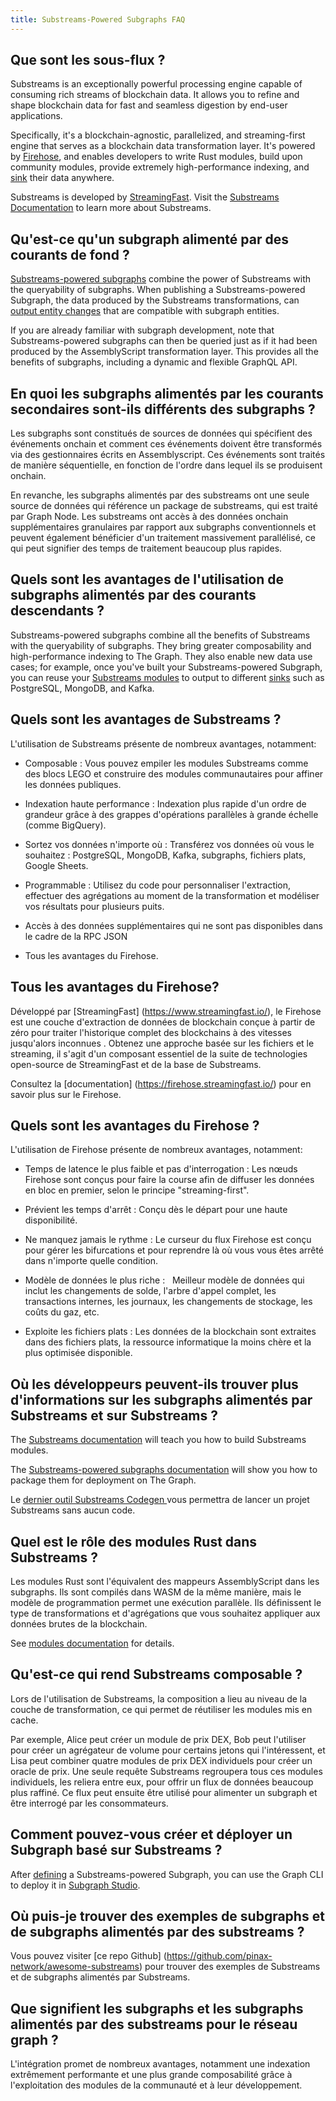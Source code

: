 ```yaml
---
title: Substreams-Powered Subgraphs FAQ
---
```


## Que sont les sous-flux ?

Substreams is an exceptionally powerful processing engine capable of consuming rich streams of blockchain data. It allows you to refine and shape blockchain data for fast and seamless digestion by end-user applications.

Specifically, it's a blockchain-agnostic, parallelized, and streaming-first engine that serves as a blockchain data transformation layer. It's powered by [Firehose](https://firehose.streamingfast.io/), and enables developers to write Rust modules, build upon community modules, provide extremely high-performance indexing, and [sink](/substreams/developing/sinks/sinks/) their data anywhere.

Substreams is developed by [StreamingFast](https://www.streamingfast.io/). Visit the [Substreams Documentation](/substreams/introduction/) to learn more about Substreams.

## Qu'est-ce qu'un subgraph alimenté par des courants de fond ?

[Substreams-powered subgraphs](/sps/introduction/) combine the power of Substreams with the queryability of subgraphs. When publishing a Substreams-powered Subgraph, the data produced by the Substreams transformations, can [output entity changes](https://github.com/streamingfast/substreams-sink-entity-changes/blob/develop/substreams-entity-change/src/tables.rs) that are compatible with subgraph entities.

If you are already familiar with subgraph development, note that Substreams-powered subgraphs can then be queried just as if it had been produced by the AssemblyScript transformation layer. This provides all the benefits of subgraphs, including a dynamic and flexible GraphQL API.

## En quoi les subgraphs alimentés par les courants secondaires sont-ils différents des subgraphs ?

Les subgraphs sont constitués de sources de données qui spécifient des événements onchain et comment ces événements doivent être transformés via des gestionnaires écrits en Assemblyscript. Ces événements sont traités de manière séquentielle, en fonction de l'ordre dans lequel ils se produisent onchain.

En revanche, les subgraphs alimentés par des substreams ont une seule source de données qui référence un package de substreams, qui est traité par Graph Node. Les substreams ont accès à des données onchain supplémentaires granulaires par rapport aux subgraphs conventionnels et peuvent également bénéficier d'un traitement massivement parallélisé, ce qui peut signifier des temps de traitement beaucoup plus rapides.

## Quels sont les avantages de l'utilisation de subgraphs alimentés par des courants descendants ?

Substreams-powered subgraphs combine all the benefits of Substreams with the queryability of subgraphs. They bring greater composability and high-performance indexing to The Graph. They also enable new data use cases; for example, once you've built your Substreams-powered Subgraph, you can reuse your [Substreams modules](https://docs.substreams.dev/reference-material/substreams-components/modules#modules) to output to different [sinks](https://substreams.streamingfast.io/reference-and-specs/manifests#sink) such as PostgreSQL, MongoDB, and Kafka.

## Quels sont les avantages de Substreams ?

L'utilisation de Substreams présente de nombreux avantages, notamment:

- Composable : Vous pouvez empiler les modules Substreams comme des blocs LEGO et construire des modules communautaires pour affiner les données publiques.

- Indexation haute performance : Indexation plus rapide d'un ordre de grandeur grâce à des grappes d'opérations parallèles à grande échelle (comme BigQuery).

- Sortez vos données n'importe où : Transférez vos données où vous le souhaitez : PostgreSQL, MongoDB, Kafka, subgraphs, fichiers plats, Google Sheets.

- Programmable : Utilisez du code pour personnaliser l'extraction, effectuer des agrégations au moment de la transformation et modéliser vos résultats pour plusieurs puits.

- Accès à des données supplémentaires qui ne sont pas disponibles dans le cadre de la RPC JSON

- Tous les avantages du Firehose.

## Tous les avantages du Firehose?

Développé par [StreamingFast] (https://www.streamingfast.io/), le Firehose est une couche d'extraction de données de blockchain conçue à partir de zéro pour traiter l'historique complet des blockchains à des vitesses jusqu'alors inconnues . Obtenez une approche basée sur les fichiers et le streaming, il s'agit d'un composant essentiel de la suite de technologies open-source de StreamingFast et de la base de Substreams.

Consultez la [documentation] (https://firehose.streamingfast.io/) pour en savoir plus sur le Firehose.

## Quels sont les avantages du Firehose ?

L'utilisation de Firehose présente de nombreux avantages, notamment:

- Temps de latence le plus faible et pas d'interrogation : Les nœuds Firehose sont conçus pour faire la course afin de diffuser les données en bloc en premier, selon le principe "streaming-first".

- Prévient les temps d'arrêt : Conçu dès le départ pour une haute disponibilité.

- Ne manquez jamais le rythme : Le curseur du flux Firehose est conçu pour gérer les bifurcations et pour reprendre là où vous vous êtes arrêté dans n'importe quelle condition.

- Modèle de données le plus riche :   Meilleur modèle de données qui inclut les changements de solde, l'arbre d'appel complet, les transactions internes, les journaux, les changements de stockage, les coûts du gaz, etc.

- Exploite les fichiers plats : Les données de la blockchain sont extraites dans des fichiers plats, la ressource informatique la moins chère et la plus optimisée disponible.

## Où les développeurs peuvent-ils trouver plus d'informations sur les subgraphs alimentés par Substreams et sur Substreams ?

The [Substreams documentation](/substreams/introduction/) will teach you how to build Substreams modules.

The [Substreams-powered subgraphs documentation](/sps/introduction/) will show you how to package them for deployment on The Graph.

Le [dernier outil Substreams Codegen ](https://streamingfastio.medium.com/substreams-codegen-no-code-tool-to-bootstrap-your-project-a11efe0378c6) vous permettra de lancer un projet Substreams sans aucun code.

## Quel est le rôle des modules Rust dans Substreams ?

Les modules Rust sont l'équivalent des mappeurs AssemblyScript dans les subgraphs. Ils sont compilés dans WASM de la même manière, mais le modèle de programmation permet une exécution parallèle. Ils définissent le type de transformations et d'agrégations que vous souhaitez appliquer aux données brutes de la blockchain.

See [modules documentation](https://docs.substreams.dev/reference-material/substreams-components/modules#modules) for details.

## Qu'est-ce qui rend Substreams composable ?

Lors de l'utilisation de Substreams, la composition a lieu au niveau de la couche de transformation, ce qui permet de réutiliser les modules mis en cache.

Par exemple, Alice peut créer un module de prix DEX, Bob peut l'utiliser pour créer un agrégateur de volume pour certains jetons qui l'intéressent, et Lisa peut combiner quatre modules de prix DEX individuels pour créer un oracle de prix. Une seule requête Substreams regroupera tous ces modules individuels, les reliera entre eux, pour offrir un flux de données beaucoup plus raffiné. Ce flux peut ensuite être utilisé pour alimenter un subgraph et être interrogé par les consommateurs.

## Comment pouvez-vous créer et déployer un Subgraph basé sur Substreams ?

After [defining](/sps/introduction/) a Substreams-powered Subgraph, you can use the Graph CLI to deploy it in [Subgraph Studio](https://thegraph.com/studio/).

## Où puis-je trouver des exemples de subgraphs et de subgraphs alimentés par des substreams ?

Vous pouvez visiter [ce repo Github] (https://github.com/pinax-network/awesome-substreams) pour trouver des exemples de Substreams et de subgraphs alimentés par Substreams.

## Que signifient les subgraphs et les subgraphs alimentés par des substreams pour le réseau graph ?

L'intégration promet de nombreux avantages, notamment une indexation extrêmement performante et une plus grande composabilité grâce à l'exploitation des modules de la communauté et à leur développement.
